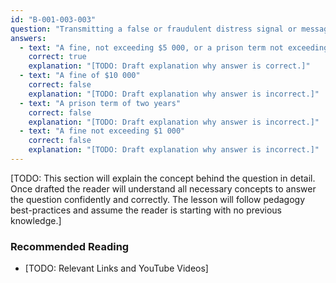 ```yaml
---
id: "B-001-003-003"
question: "Transmitting a false or fraudulent distress signal or message is prohibited. The person found guilty is liable to what penalty?"
answers:
  - text: "A fine, not exceeding $5 000, or a prison term not exceeding one year, or both"
    correct: true
    explanation: "[TODO: Draft explanation why answer is correct.]"
  - text: "A fine of $10 000"
    correct: false
    explanation: "[TODO: Draft explanation why answer is incorrect.]"
  - text: "A prison term of two years"
    correct: false
    explanation: "[TODO: Draft explanation why answer is incorrect.]"
  - text: "A fine not exceeding $1 000"
    correct: false
    explanation: "[TODO: Draft explanation why answer is incorrect.]"
---
```


[TODO: This section will explain the concept behind the question in detail. Once drafted the reader will understand all necessary concepts to answer the question confidently and correctly. The lesson will follow pedagogy best-practices and assume the reader is starting with no previous knowledge.]

### Recommended Reading

- [TODO: Relevant Links and YouTube Videos]
